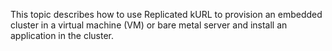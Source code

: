 This topic describes how to use Replicated kURL to provision an embedded cluster in a virtual machine (VM) or bare metal server and install an application in the cluster.